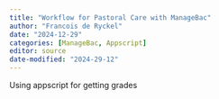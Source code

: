 ```yaml
---
title: "Workflow for Pastoral Care with ManageBac"
author: "Francois de Ryckel"
date: "2024-12-29"
categories: [ManageBac, Appscript]
editor: source
date-modified: "2024-29-12"
---
```


Using appscript for getting grades